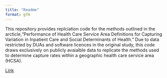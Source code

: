 ```yaml
---
title: "Readme"
format: gfm
---
```


This repository provides replciation code for the methods outlined in the arcticle,"Performance of Health Care Service Area Definitions for Capturing Variation in Inpatient Care and Social Determinants of Health." Due to data restricted by DUAs and software licences in the original study, this code draws exclusively on publicly avaialble data to replicate the methods used to determine capture rates within a geographic health care service area (HCSA).

[Link](R/capture-rate.html)